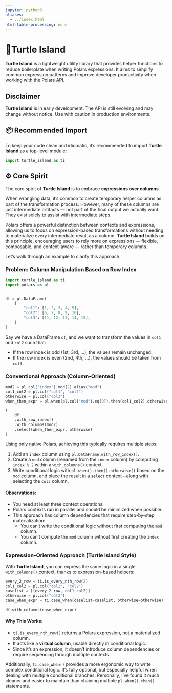 ```yaml
---
jupyter: python3
aliases:
  - ../index.html
html-table-processing: none
---
```


# 🐢Turtle Island
**Turtle Island** is a lightweight utility library that provides helper functions to reduce boilerplate when writing Polars expressions. It aims to simplify common expression patterns and improve developer productivity when working with the Polars API.

::: {.callout-warning}
# Disclaimer
**Turtle Island** is in early development. The API is still evolving and may change without notice. Use with caution in production environments.
::: 

## 📦 Recommended Import
To keep your code clean and idiomatic, it's recommended to import **Turtle Island** as a top-level module:

```python
import turtle_island as ti
```

## ⚙️ Core Spirit
The core spirit of **Turtle Island** is to embrace **expressions over columns**.

When wrangling data, it's common to create temporary helper columns as part of the transformation process. However, many of these columns are just intermediate artifacts — not part of the final output we actually want. They exist solely to assist with intermediate steps.

Polars offers a powerful distinction between contexts and expressions, allowing us to focus on expression-based transformations without needing to materialize every intermediate result as a column. **Turtle Island** builds on this principle, encouraging users to rely more on expressions — flexible, composable, and context-aware — rather than temporary columns.

Let’s walk through an example to clarify this approach.

### Problem: Column Manipulation Based on Row Index
```python
import turtle_island as ti
import polars as pl


df = pl.DataFrame(
    {
        "col1": [1, 2, 3, 4, 5],
        "col2": [6, 7, 8, 9, 10],
        "col3": [11, 12, 13, 14, 15],
    }
)
```

Say we have a DataFrame `df`, and we want to transform the values in `col1` and `col2` such that:

* If the row index is odd (1st, 3rd, ...), the values remain unchanged.
* If the row index is even (2nd, 4th, ...), the values should be taken from `col3`.


### Conventional Approach (Column-Oriented)
```python
mod2 = pl.col("index").mod(2).alias("mod")
col1_col2 = pl.col("col1", "col2")
otherwise = pl.col("col3")
when_then_expr = pl.when(pl.col("mod").eq(0)).then(col1_col2).otherwise(otherwise)

(
    df
    .with_row_index()
    .with_columns(mod2)
    .select(when_then_expr, otherwise)
)
```

Using only native Polars, achieving this typically requires multiple steps:

1. Add an `index` column using `pl.DataFrame.with_row_index()`.
2. Create a `mod` column (renamed from the `index` column) by computing `index % 2` within a `with_columns()` context.
3. Write conditional logic with `pl.when().then().otherwise()` based on the `mod` column, and place the result in a `select` context—along with selecting the `col3` column.

#### Observations:

* You need at least three context operations.
* Polars contexts run in parallel and should be minimized when possible.
* This approach has column dependencies that require step-by-step materialization:
  * You can't write the conditional logic without first computing the `mod` column.
  * You can't compute the `mod` column without first creating the `index` column.

### Expression-Oriented Approach (Turtle Island Style)
With **Turtle Island**, you can express the same logic in a single `with_columns()` context, thanks to expression-based helpers:

```python
every_2_row = ti.is_every_nth_row(2)
col1_col2 = pl.col("col1", "col2")
caselist = [(every_2_row, col1_col2)]
otherwise = pl.col("col3")
case_when_expr = ti.case_when(caselist=caselist, otherwise=otherwise)

df.with_columns(case_when_expr)
```

#### Why This Works:

* `ti.is_every_nth_row()` returns a Polars expression, not a materialized column.
* It acts like a **virtual column**, usable directly in conditional logic.
* Since it's an expression, it doesn’t introduce column dependencies or require sequencing through multiple contexts.

Additionally, `ti.case_when()` provides a more ergonomic way to write complex conditional logic. It’s fully optional, but especially helpful when dealing with multiple conditional branches. Personally, I’ve found it much cleaner and easier to maintain than chaining multiple `pl.when().then()` statements.